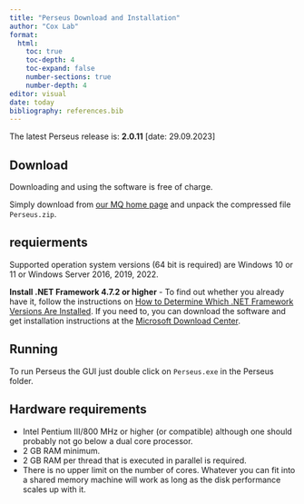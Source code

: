 ```yaml
---
title: "Perseus Download and Installation"
author: "Cox Lab"
format: 
  html:
    toc: true
    toc-depth: 4
    toc-expand: false
    number-sections: true
    number-depth: 4
editor: visual
date: today
bibliography: references.bib
---
```


The latest Perseus release is: **2.0.11** \[date: 29.09.2023\]

## Download

Downloading and using the software is free of charge.

Simply download from [our MQ home page](https://maxquant.org/perseus/) and unpack the compressed file `Perseus.zip`.

## requierments

Supported operation system versions (64 bit is required) are Windows 10 or 11 or Windows Server 2016, 2019, 2022.

**Install .NET Framework 4.7.2 or higher** - To find out whether you already have it, follow the instructions on [How to Determine Which .NET Framework Versions Are Installed](http://msdn.microsoft.com/en-us/library/hh925568%28v=vs.110%29.aspx#net_b). If you need to, you can download the software and get installation instructions at the [Microsoft Download Center](http://www.microsoft.com/en-us/download/details.aspx?id=30653).

## Running

To run Perseus the GUI just double click on `Perseus.exe` in the Perseus folder.

## Hardware requirements

-   Intel Pentium III/800 MHz or higher (or compatible) although one should probably not go below a dual core processor.
-   2 GB RAM minimum.
-   2 GB RAM per thread that is executed in parallel is required.
-   There is no upper limit on the number of cores. Whatever you can fit into a shared memory machine will work as long as the disk performance scales up with it.
